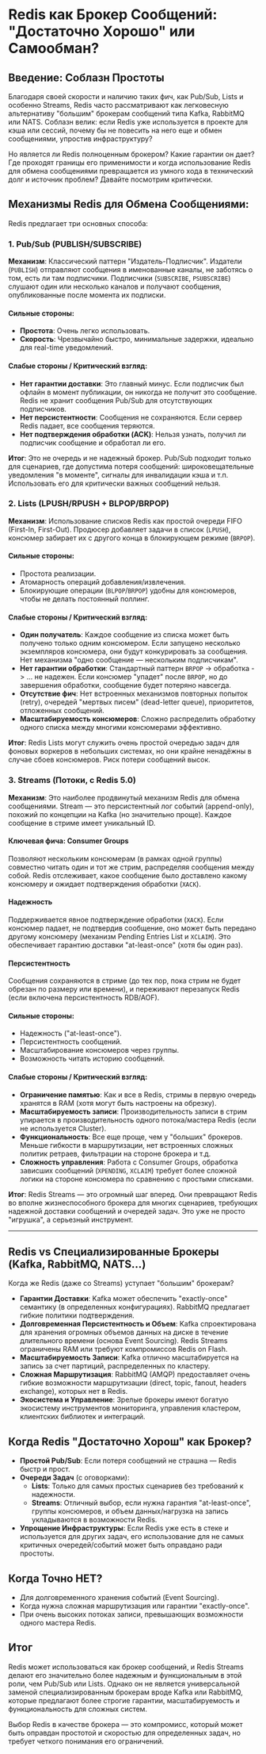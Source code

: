 # Redis как Брокер Сообщений: "Достаточно Хорошо" или Самообман?

## Введение: Соблазн Простоты

Благодаря своей скорости и наличию таких фич, как Pub/Sub, Lists и особенно Streams, Redis часто рассматривают как легковесную альтернативу "большим" брокерам сообщений типа Kafka, RabbitMQ или NATS. Соблазн велик: если Redis уже используется в проекте для кэша или сессий, почему бы не повесить на него еще и обмен сообщениями, упростив инфраструктуру?

Но является ли Redis полноценным брокером? Какие гарантии он дает? Где проходят границы его применимости и когда использование Redis для обмена сообщениями превращается из умного хода в технический долг и источник проблем? Давайте посмотрим критически.

## Механизмы Redis для Обмена Сообщениями:

Redis предлагает три основных способа:

### 1. Pub/Sub (PUBLISH/SUBSCRIBE)

**Механизм**: Классический паттерн "Издатель-Подписчик". Издатели (`PUBLISH`) отправляют сообщения в именованные каналы, не заботясь о том, есть ли там подписчики. Подписчики (`SUBSCRIBE`, `PSUBSCRIBE`) слушают один или несколько каналов и получают сообщения, опубликованные после момента их подписки.

#### Сильные стороны:

- **Простота**: Очень легко использовать.
- **Скорость**: Чрезвычайно быстро, минимальные задержки, идеально для real-time уведомлений.

#### Слабые стороны / Критический взгляд:

- **Нет гарантии доставки**: Это главный минус. Если подписчик был офлайн в момент публикации, он никогда не получит это сообщение. Redis не хранит сообщения Pub/Sub для отсутствующих подписчиков.
- **Нет персистентности**: Сообщения не сохраняются. Если сервер Redis падает, все сообщения теряются.
- **Нет подтверждения обработки (ACK)**: Нельзя узнать, получил ли подписчик сообщение и обработал ли его.

**Итог**: Это не очередь и не надежный брокер. Pub/Sub подходит только для сценариев, где допустима потеря сообщений: широковещательные уведомления "в моменте", сигналы для инвалидации кэша и т.п. Использовать его для критически важных сообщений нельзя.

### 2. Lists (LPUSH/RPUSH + BLPOP/BRPOP)

**Механизм**: Использование списков Redis как простой очереди FIFO (First-In, First-Out). Продюсер добавляет задачи в список (`LPUSH`), консюмер забирает их с другого конца в блокирующем режиме (`BRPOP`).

#### Сильные стороны:

- Простота реализации.
- Атомарность операций добавления/извлечения.
- Блокирующие операции (`BLPOP`/`BRPOP`) удобны для консюмеров, чтобы не делать постоянный поллинг.

#### Слабые стороны / Критический взгляд:

- **Один получатель**: Каждое сообщение из списка может быть получено только одним консюмером. Если запущено несколько экземпляров консюмера, они будут конкурировать за сообщения. Нет механизма "одно сообщение — нескольким подписчикам".
- **Нет гарантии обработки**: Стандартный паттерн `BRPOP` -> обработка -> ... не надежен. Если консюмер "упадет" после `BRPOP`, но до завершения обработки, сообщение будет потеряно навсегда.
- **Отсутствие фич**: Нет встроенных механизмов повторных попыток (retry), очередей "мертвых писем" (dead-letter queue), приоритетов, отложенных сообщений.
- **Масштабируемость консюмеров**: Сложно распределить обработку одного списка между многими консюмерами эффективно.

**Итог**: Redis Lists могут служить очень простой очередью задач для фоновых воркеров в небольших системах, но они крайне ненадёжны в случае сбоев консюмеров. Риск потери сообщений высок.

### 3. Streams (Потоки, с Redis 5.0)

**Механизм**: Это наиболее продвинутый механизм Redis для обмена сообщениями. Stream — это персистентный лог событий (append-only), похожий по концепции на Kafka (но значительно проще). Каждое сообщение в стриме имеет уникальный ID.

#### Ключевая фича: Consumer Groups

Позволяют нескольким консюмерам (в рамках одной группы) совместно читать один и тот же стрим, распределяя сообщения между собой. Redis отслеживает, какое сообщение было доставлено какому консюмеру и ожидает подтверждения обработки (`XACK`).

#### Надежность

Поддерживается явное подтверждение обработки (`XACK`). Если консюмер падает, не подтвердив сообщение, оно может быть передано другому консюмеру (механизм Pending Entries List и `XCLAIM`). Это обеспечивает гарантию доставки "at-least-once" (хотя бы один раз).

#### Персистентность

Сообщения сохраняются в стриме (до тех пор, пока стрим не будет обрезан по размеру или времени), и переживают перезапуск Redis (если включена персистентность RDB/AOF).

#### Сильные стороны:

- Надежность ("at-least-once").
- Персистентность сообщений.
- Масштабирование консюмеров через группы.
- Возможность читать историю сообщений.

#### Слабые стороны / Критический взгляд:

- **Ограничение памятью**: Как и все в Redis, стримы в первую очередь хранятся в RAM (хотя могут быть настроены на обрезку).
- **Масштабируемость записи**: Производительность записи в стрим упирается в производительность одного потока/мастера Redis (если не используется Cluster).
- **Функциональность**: Все еще проще, чем у "больших" брокеров. Меньше гибкости в маршрутизации, нет встроенных сложных политик ретраев, фильтрации на стороне брокера и т.д.
- **Сложность управления**: Работа с Consumer Groups, обработка зависших сообщений (`XPENDING`, `XCLAIM`) требует более сложной логики на стороне консюмера по сравнению с простыми списками.

**Итог**: Redis Streams — это огромный шаг вперед. Они превращают Redis во вполне жизнеспособного брокера для многих сценариев, требующих надежной доставки сообщений и очередей задач. Это уже не просто "игрушка", а серьезный инструмент.

---

## Redis vs Специализированные Брокеры (Kafka, RabbitMQ, NATS...)

Когда же Redis (даже со Streams) уступает "большим" брокерам?

- **Гарантии Доставки**: Kafka может обеспечить "exactly-once" семантику (в определенных конфигурациях). RabbitMQ предлагает гибкие политики подтверждения.
- **Долговременная Персистентность и Объем**: Kafka спроектирована для хранения огромных объемов данных на диске в течение длительного времени (основа Event Sourcing). Redis Streams ограничены RAM или требуют компромиссов Redis on Flash.
- **Масштабируемость Записи**: Kafka отлично масштабируется на запись за счет партиций, распределенных по кластеру.
- **Сложная Маршрутизация**: RabbitMQ (AMQP) предоставляет очень гибкие возможности маршрутизации (direct, topic, fanout, headers exchange), которых нет в Redis.
- **Экосистема и Управление**: Зрелые брокеры имеют богатую экосистему инструментов мониторинга, управления кластером, клиентских библиотек и интеграций.

## Когда Redis "Достаточно Хорош" как Брокер?

- **Простой Pub/Sub**: Если потеря сообщений не страшна — Redis быстр и прост.
- **Очереди Задач** (с оговорками):
  - **Lists**: Только для самых простых сценариев без требований к надежности.
  - **Streams**: Отличный выбор, если нужна гарантия "at-least-once", группы консюмеров, и объем данных/нагрузка на запись укладываются в возможности Redis.
- **Упрощение Инфраструктуры**: Если Redis уже есть в стеке и используется для других задач, его использование для не самых критичных очередей/событий может быть оправдано ради простоты.

## Когда Точно НЕТ?

- Для долговременного хранения событий (Event Sourcing).
- Когда нужна сложная маршрутизация или гарантии "exactly-once".
- При очень высоких потоках записи, превышающих возможности одного мастера Redis.

## Итог

Redis может использоваться как брокер сообщений, и Redis Streams делают его значительно более надежным и функциональным в этой роли, чем Pub/Sub или Lists. Однако он не является универсальной заменой специализированным брокерам вроде Kafka или RabbitMQ, которые предлагают более строгие гарантии, масштабируемость и функциональность для сложных систем.

Выбор Redis в качестве брокера — это компромисс, который может быть оправдан простотой и скоростью для определенных задач, но требует четкого понимания его ограничений.
